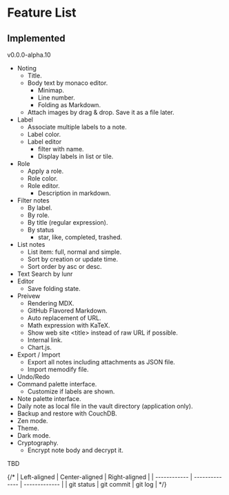 # Feature List

## Implemented
v0.0.0-alpha.10

- Noting
    - Title.
    - Body text by monaco editor.
        - Minimap.
        - Line number.
        - Folding as Markdown.
    - Attach images by drag & drop. Save it as a file later.
- Label
    - Associate multiple labels to a note.
    - Label color.
    - Label editor
        - filter with name.
        - Display labels in list or tile.
- Role
    - Apply a role.
    - Role color.
    - Role editor.
        - Description in markdown.
- Filter notes
    - By label.
    - By role.
    - By title (regular expression).
    - By status
        - star, like, completed, trashed.
- List notes
    - List item: full, normal and simple.
    - Sort by creation or update time.
    - Sort order by asc or desc.
- Text Search by lunr
- Editor
    - Save folding state.
- Preivew
    - Rendering MDX.
    - GitHub Flavored Markdown.
    - Auto replacement of URL.
    - Math expression with KaTeX.
    - Show web site \<title> instead of raw URL if possible.
    - Internal link.
    - Chart.js.
- Export / Import
    - Export all notes including attachments as JSON file.
    - Import memodify file.
- Undo/Redo
- Command palette interface.
    - Customize if labels are shown.
- Note palette interface.
- Daily note as local file in the vault directory (application only).
- Backup and restore with CouchDB.
- Zen mode.
- Theme.
- Dark mode.
- Cryptography.
    - Encrypt note body and decrypt it.

TBD

{/* | Left-aligned | Center-aligned | Right-aligned |
| ------------ | -------------- | ------------- |
| git status   | git commit     | git log       | */}
